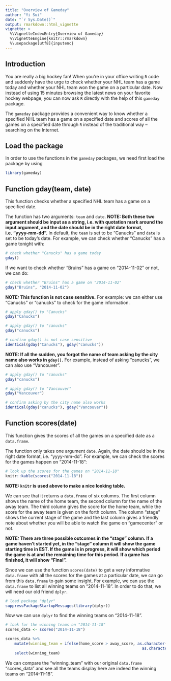 ```yaml
---
title: "Overview of Gameday"
author: "Yi Sui"
date: "`r Sys.Date()`"
output: rmarkdown::html_vignette
vignette: >
  %\VignetteIndexEntry{Overview of Gameday}
  %\VignetteEngine{knitr::rmarkdown}
  %\usepackage[utf8]{inputenc}
---
```


## Introduction

You are really a big hockey fan! When you're in your office writing `R` code and suddenly 
have the urge to check whether your NHL team has a game today and whether your NHL team 
won the game on a particular date. Now instead of using 15 minutes browsing the latest 
news on your favorite hockey webpage, you can now ask `R` directly with the help
of this `gameday` package.

The `gameday` package provides a convenient way to know whether a specified NHL team has a 
game on a specified date and scores of all the games on a specified date through `R` 
instead of the traditional way -- searching on the Internet. 


## Load the package 

In order to use the functions in the `gameday` packages, we need first load the package
by using 
```r
library(gameday)
```


## Function gday(team, date)

This function checks whether a specified NHL team has a 
game on a specified date. 

The function has two arguments: `team` and `date`. __NOTE: Both these two argument 
should be input as a string, i.e. with quotation mark around the input argument, and 
the date should be in the right date format, i.e. "yyyy-mm-dd".__
In default, the `team` is set to be "Canucks" and `date` is set to be today's date. 
For example, we can check whether "Canucks" has a game tonight with:
```r
# check whether "Canucks" has a game today
gday()
```

If we want to check whether "Bruins" has a game on "2014-11-02" or not, we can do:
```r
# check whether "Bruins" has a game on "2014-11-02"
gday("Bruins", "2014-11-02")
```

__NOTE: This function is not case sensitive.__ For example: we can either use 
"Canucks" or "canucks" to check for the game information.
```r
# apply gday() to "Canucks"
gday("Canucks")

# apply gday() to "canucks"
gday("canucks")

# confirm gday() is not case sensitive
identical(gday("Canucks"), gday("canucks"))
```

__NOTE: If all the sudden, you forgot the name of team asking by the city name also works in `gday()`.__ For example, instead of asking "canucks", we can also use "Vancouver".

```r
# apply gday() to "canucks"
gday("canucks")

# apply gday() to "Vancouver"
gday("Vancouver")

# confirm asking by the city name also works
identical(gday("canucks"), gday("Vancouver"))
```

## Function scores(date)

This function gives the scores of all the games on a 
specified date as a `data.frame`. 

The function only takes one argument `date`. Again, the date should be in the right date 
format, i.e. "yyyy-mm-dd". For example, we can check the scores for the games
happen on "2014-11-18":

```r
# look up the scores for the games on "2014-11-18"
knitr::kable(scores("2014-11-18"))
```

__NOTE: `knitr` is used above to make a nice looking table.__

We can see that it returns a `data.frame` of six columns. The first column shows the name of 
the home team, the second column for the name of the away team. The third column gives 
the score for the home team, while the score for the away team is given on the forth 
column. The column "stage" shows the current stage of the game and the 
last column gives a friendly note about whether you will be able to watch the game on 
"gamecenter" or not.

__NOTE: There are three possible outcomes in the "stage" column. If a game haven't 
started yet, in the "stage" column it will show the game starting time in EST. If the 
game is in progress, it will show which period the game is at and the remaining time for
this period. If a game has finished, it will show "Final".__

Since we can use the function `scores(date)` to get a very informative `data.frame` with 
all the scores for the games at a particular date, we can go from this 
`data.frame` to gain some insight. For example, we can use the `data.frame` to list all 
winning teams on "2014-11-18". In order to do that, we will need our old friend `dplyr`.
```r
# load package "dplyr"
suppressPackageStartupMessages(library(dplyr))
```

Now we can use `dplyr` to find the winning teams on "2014-11-18".
```r
# look for the winning teams on "2014-11-18"
scores_data <- scores("2014-11-18")

scores_data %>%
	mutate(winning_team = ifelse(home_score > away_score, as.character(home), 
															as.character(away))) %>%
	select(winning_team)
```

We can compare the "winning_team" with our original `data.frame` "scores_data" and see 
all the teams display here are indeed the winning teams on "2014-11-18".

